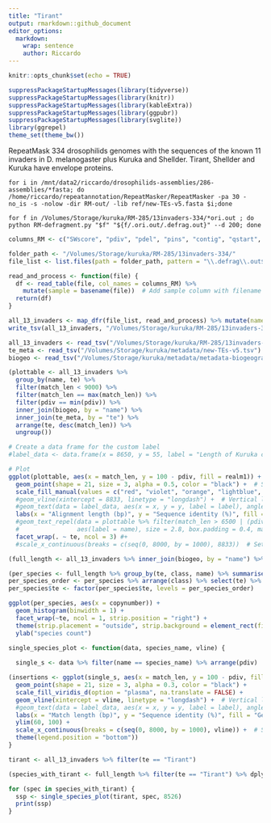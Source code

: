 ```yaml
---
title: "Tirant"
output: rmarkdown::github_document
editor_options: 
  markdown: 
    wrap: sentence
    author: Riccardo
---
```


```r
knitr::opts_chunk$set(echo = TRUE)
```

```r
suppressPackageStartupMessages(library(tidyverse))
suppressPackageStartupMessages(library(knitr))
suppressPackageStartupMessages(library(kableExtra))
suppressPackageStartupMessages(library(ggpubr))
suppressPackageStartupMessages(library(svglite))
library(ggrepel)
theme_set(theme_bw())
```

RepeatMask 334 drosophilids genomes with the sequences of the known 11 invaders in D. melanogaster plus Kuruka and Shellder. Tirant, Shellder and Kuruka have envelope proteins.
```{}
for i in /mnt/data2/riccardo/drosophilids-assemblies/286-assemblies/*fasta; do /home/riccardo/repeatannotation/RepeatMasker/RepeatMasker -pa 30 -no_is -s -nolow -dir RM-out/ -lib ref/new-TEs-v5.fasta $i;done

for f in /Volumes/Storage/kuruka/RM-285/13invaders-334/*ori.out ; do python RM-defragment.py "$f" "${f/.ori.out/.defrag.out}" --d 200; done
```

```r
columns_RM <- c("SWscore", "pdiv", "pdel", "pins", "contig", "qstart", "qend", "qleft",  "strand", "te", "class", "position_in_repeat_begin", "position_in_repeat_end", "position_in_repeat_left", "ID")

folder_path <- "/Volumes/Storage/kuruka/RM-285/13invaders-334/"
file_list <- list.files(path = folder_path, pattern = "\\.defrag\\.out$", full.names = TRUE)

read_and_process <- function(file) {
  df <- read_table(file, col_names = columns_RM) %>%
    mutate(sample = basename(file))  # Add sample column with filename
  return(df)
}

all_13_invaders <- map_dfr(file_list, read_and_process) %>% mutate(name = gsub(".fasta.defrag.out", "", sample))
write_tsv(all_13_invaders, "/Volumes/Storage/kuruka/RM-285/13invaders-334/all_13_invaders.tsv")
```

```r
all_13_invaders <- read_tsv("/Volumes/Storage/kuruka/RM-285/13invaders-334/all_13_invaders.tsv") %>% mutate(match_len = qend - qstart)
te_meta <- read_tsv("/Volumes/Storage/kuruka/metadata/new-TEs-v5.tsv")
biogeo <- read_tsv("/Volumes/Storage/kuruka/metadata/metadata-biogeography-334.tsv")
```

```r
(plottable <- all_13_invaders %>%
  group_by(name, te) %>%
  filter(match_len < 9000) %>%
  filter(match_len == max(match_len)) %>%
  filter(pdiv == min(pdiv)) %>%
  inner_join(biogeo, by = "name") %>%
  inner_join(te_meta, by = "te") %>%
  arrange(te, desc(match_len)) %>%
  ungroup())

# Create a data frame for the custom label
#label_data <- data.frame(x = 8650, y = 55, label = "Length of Kuruka consensus", realm1 = NA)

# Plot
ggplot(plottable, aes(x = match_len, y = 100 - pdiv, fill = realm1)) + 
  geom_point(shape = 21, size = 3, alpha = 0.5, color = "black") +  # Shape 21 = dots with border
  scale_fill_manual(values = c("red", "violet", "orange", "lightblue", "darkgreen", "purple", "blue")) + 
  #geom_vline(xintercept = 8833, linetype = "longdash") +  # Vertical line at 8833
  #geom_text(data = label_data, aes(x = x, y = y, label = label), angle = 90, hjust = 0, size = 3.5) +  # Custom label
  labs(x = "Alignment length (bp)", y = "Sequence identity (%)", fill = "Realm") + 
  #geom_text_repel(data = plottable %>% filter(match_len > 6500 | (pdiv < 5 & match_len > 1000)), 
  #                aes(label = name), size = 2.8, box.padding = 0.4, max.overlaps = 18) +
  facet_wrap(. ~ te, ncol = 3) #+
  #scale_x_continuous(breaks = c(seq(0, 8000, by = 1000), 8833))  # Set custom x-axis breaks
```

```r
(full_length <- all_13_invaders %>% inner_join(biogeo, by = "name") %>% select(-class) %>% inner_join(te_meta, by = "te") %>% mutate(match_prop = match_len/te_len) %>% filter(match_prop >= 0.8, match_prop <= 1.2, pdiv <= 20))

(per_species <- full_length %>% group_by(te, class, name) %>% summarise(copynumber = n()))
per_species_order <- per_species %>% arrange(class) %>% select(te) %>% distinct() %>% pull
per_species$te <- factor(per_species$te, levels = per_species_order)

ggplot(per_species, aes(x = copynumber)) +
  geom_histogram(binwidth = 1) +
  facet_wrap(~te, ncol = 1, strip.position = "right") +
  theme(strip.placement = "outside", strip.background = element_rect(fill = "grey90")) +
  ylab("species count")
```

```r
single_species_plot <- function(data, species_name, vline) {
  
  single_s <- data %>% filter(name == species_name) %>% arrange(pdiv)

(insertions <- ggplot(single_s, aes(x = match_len, y = 100 - pdiv, fill = name)) + 
  geom_point(shape = 21, size = 3, alpha = 0.3, color = "black") +
  scale_fill_viridis_d(option = "plasma", na.translate = FALSE) +
  geom_vline(xintercept = vline, linetype = "longdash") +  # Vertical line at 8833
  #geom_text(data = label_data, aes(x = x, y = y, label = label), angle = 90, hjust = 0, size = 3.5) +
  labs(x = "Match length (bp)", y = "Sequence identity (%)", fill = "Genome assembly", title = species_name) +
  ylim(60, 100) +
  scale_x_continuous(breaks = c(seq(0, 8000, by = 1000), vline)) +  # Set custom x-axis breaks
  theme(legend.position = "bottom"))
}

tirant <- all_13_invaders %>% filter(te == "Tirant")

(species_with_tirant <- full_length %>% filter(te == "Tirant") %>% dplyr::select(name) %>% distinct() %>% pull)

for (spec in species_with_tirant) {
  ssp <- single_species_plot(tirant, spec, 8526)
  print(ssp)
}
```
